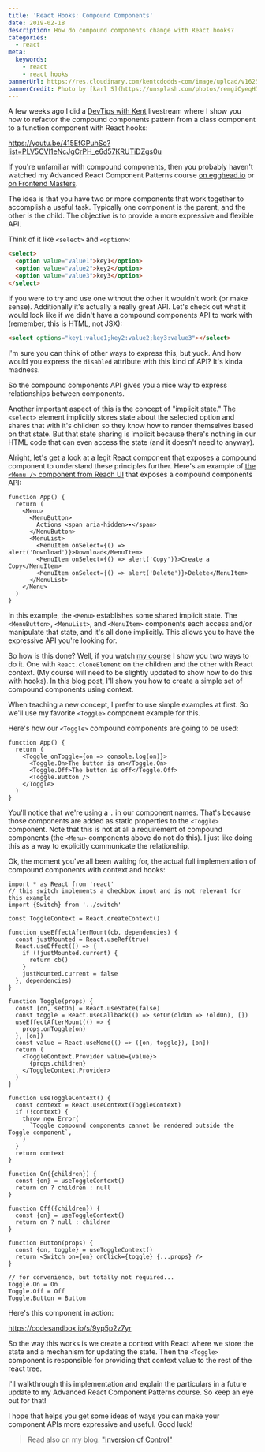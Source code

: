 ```yaml
---
title: 'React Hooks: Compound Components'
date: 2019-02-18
description: How do compound components change with React hooks?
categories:
  - react
meta:
  keywords:
    - react
    - react hooks
bannerUrl: https://res.cloudinary.com/kentcdodds-com/image/upload/v1625032622/kentcdodds.com/content/blog/compound-components-with-react-hooks/banner.jpg
bannerCredit: Photo by [karl S](https://unsplash.com/photos/remgiCyeqHI)
---
```


A few weeks ago I did a [DevTips with Kent](https://kcd.im/devtips) livestream
where I show you how to refactor the compound components pattern from a class
component to a function component with React hooks:

https://youtu.be/415EfGPuhSo?list=PLV5CVI1eNcJgCrPH_e6d57KRUTiDZgs0u

If you're unfamiliar with compound components, then you probably haven't watched
my Advanced React Component Patterns course
[on egghead.io](http://kcd.im/advanced-react) or
[on Frontend Masters](https://frontendmasters.com/courses/advanced-react-patterns).

The idea is that you have two or more components that work together to
accomplish a useful task. Typically one component is the parent, and the other
is the child. The objective is to provide a more expressive and flexible API.

Think of it like `<select>` and `<option>`:

```html
<select>
  <option value="value1">key1</option>
  <option value="value2">key2</option>
  <option value="value3">key3</option>
</select>
```

If you were to try and use one without the other it wouldn't work (or make
sense). Additionally it's actually a really great API. Let's check out what it
would look like if we didn't have a compound components API to work with
(remember, this is HTML, not JSX):

```html
<select options="key1:value1;key2:value2;key3:value3"></select>
```

I'm sure you can think of other ways to express this, but yuck. And how would
you express the `disabled` attribute with this kind of API? It's kinda madness.

So the compound components API gives you a nice way to express relationships
between components.

Another important aspect of this is the concept of "implicit state." The
`<select>` element implicitly stores state about the selected option and shares
that with it's children so they know how to render themselves based on that
state. But that state sharing is implicit because there's nothing in our HTML
code that can even access the state (and it doesn't need to anyway).

Alright, let's get a look at a legit React component that exposes a compound
component to understand these principles further. Here's an example of
[the `<Menu />` component from Reach UI](https://ui.reach.tech/menu-button) that
exposes a compound components API:

```tsx
function App() {
  return (
    <Menu>
      <MenuButton>
        Actions <span aria-hidden>▾</span>
      </MenuButton>
      <MenuList>
        <MenuItem onSelect={() => alert('Download')}>Download</MenuItem>
        <MenuItem onSelect={() => alert('Copy')}>Create a Copy</MenuItem>
        <MenuItem onSelect={() => alert('Delete')}>Delete</MenuItem>
      </MenuList>
    </Menu>
  )
}
```

In this example, the `<Menu>` establishes some shared implicit state. The
`<MenuButton>`, `<MenuList>`, and `<MenuItem>` components each access and/or
manipulate that state, and it's all done implicitly. This allows you to have the
expressive API you're looking for.

So how is this done? Well, if you watch
[my course](https://kcd.im/advanced-react) I show you two ways to do it. One
with `React.cloneElement` on the children and the other with React context. (My
course will need to be slightly updated to show how to do this with hooks). In
this blog post, I'll show you how to create a simple set of compound components
using context.

When teaching a new concept, I prefer to use simple examples at first. So we'll
use my favorite `<Toggle>` component example for this.

Here's how our `<Toggle>` compound components are going to be used:

```tsx
function App() {
  return (
    <Toggle onToggle={on => console.log(on)}>
      <Toggle.On>The button is on</Toggle.On>
      <Toggle.Off>The button is off</Toggle.Off>
      <Toggle.Button />
    </Toggle>
  )
}
```

You'll notice that we're using a `.` in our component names. That's because
those components are added as static properties to the `<Toggle>` component.
Note that this is not at all a requirement of compound components (the `<Menu>`
components above do not do this). I just like doing this as a way to explicitly
communicate the relationship.

Ok, the moment you've all been waiting for, the actual full implementation of
compound components with context and hooks:

```tsx
import * as React from 'react'
// this switch implements a checkbox input and is not relevant for this example
import {Switch} from '../switch'

const ToggleContext = React.createContext()

function useEffectAfterMount(cb, dependencies) {
  const justMounted = React.useRef(true)
  React.useEffect(() => {
    if (!justMounted.current) {
      return cb()
    }
    justMounted.current = false
  }, dependencies)
}

function Toggle(props) {
  const [on, setOn] = React.useState(false)
  const toggle = React.useCallback(() => setOn(oldOn => !oldOn), [])
  useEffectAfterMount(() => {
    props.onToggle(on)
  }, [on])
  const value = React.useMemo(() => ({on, toggle}), [on])
  return (
    <ToggleContext.Provider value={value}>
      {props.children}
    </ToggleContext.Provider>
  )
}

function useToggleContext() {
  const context = React.useContext(ToggleContext)
  if (!context) {
    throw new Error(
      `Toggle compound components cannot be rendered outside the Toggle component`,
    )
  }
  return context
}

function On({children}) {
  const {on} = useToggleContext()
  return on ? children : null
}

function Off({children}) {
  const {on} = useToggleContext()
  return on ? null : children
}

function Button(props) {
  const {on, toggle} = useToggleContext()
  return <Switch on={on} onClick={toggle} {...props} />
}

// for convenience, but totally not required...
Toggle.On = On
Toggle.Off = Off
Toggle.Button = Button
```

Here's this component in action:

https://codesandbox.io/s/9yp5p2z7yr

So the way this works is we create a context with React where we store the state
and a mechanism for updating the state. Then the `<Toggle>` component is
responsible for providing that context value to the rest of the react tree.

I'll walkthrough this implementation and explain the particulars in a future
update to my Advanced React Component Patterns course. So keep an eye out for
that!

I hope that helps you get some ideas of ways you can make your component APIs
more expressive and useful. Good luck!

> Read also on my blog: ["Inversion of Control"](/blog/inversion-of-control)
